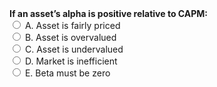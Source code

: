 ::: {.question-block}
<form onsubmit="event.preventDefault(); checkAnswer('module3_mcq_q40')" data-correct-answer="C">
<strong style="display: block;">If an asset’s alpha is positive relative to CAPM:</strong>
<label><input type="radio" name="module3_mcq_q40" value="A"> A. Asset is fairly priced</label><br>
<label><input type="radio" name="module3_mcq_q40" value="B"> B. Asset is overvalued</label><br>
<label><input type="radio" name="module3_mcq_q40" value="C"> C. Asset is undervalued</label><br>
<label><input type="radio" name="module3_mcq_q40" value="D"> D. Market is inefficient</label><br>
<label><input type="radio" name="module3_mcq_q40" value="E"> E. Beta must be zero</label><br>
</form>
<div id="feedback-module3_mcq_q40" class="feedback" data-status="" style="display:none;">
✅ Correct: C. Positive alpha means actual return > CAPM prediction → undervalued.
</div>
:::
